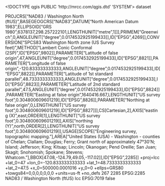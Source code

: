 <!DOCTYPE qgis PUBLIC 'http://mrcc.com/qgis.dtd' 'SYSTEM'>
<qgis version="3.36.1-Maidenhead">
  <identifier></identifier>
  <parentidentifier></parentidentifier>
  <language></language>
  <type>dataset</type>
  <title></title>
  <abstract></abstract>
  <contact>
    <name></name>
    <organization></organization>
    <position></position>
    <voice></voice>
    <fax></fax>
    <email></email>
    <role></role>
  </contact>
  <links/>
  <dates/>
  <fees></fees>
  <encoding></encoding>
  <crs>
    <spatialrefsys nativeFormat="Wkt">
      <wkt>PROJCRS["NAD83 / Washington North (ftUS)",BASEGEOGCRS["NAD83",DATUM["North American Datum 1983",ELLIPSOID["GRS 1980",6378137,298.257222101,LENGTHUNIT["metre",1]]],PRIMEM["Greenwich",0,ANGLEUNIT["degree",0.0174532925199433]],ID["EPSG",4269]],CONVERSION["SPCS83 Washington North zone (US Survey feet)",METHOD["Lambert Conic Conformal (2SP)",ID["EPSG",9802]],PARAMETER["Latitude of false origin",47,ANGLEUNIT["degree",0.0174532925199433],ID["EPSG",8821]],PARAMETER["Longitude of false origin",-120.833333333333,ANGLEUNIT["degree",0.0174532925199433],ID["EPSG",8822]],PARAMETER["Latitude of 1st standard parallel",48.7333333333333,ANGLEUNIT["degree",0.0174532925199433],ID["EPSG",8823]],PARAMETER["Latitude of 2nd standard parallel",47.5,ANGLEUNIT["degree",0.0174532925199433],ID["EPSG",8824]],PARAMETER["Easting at false origin",1640416.667,LENGTHUNIT["US survey foot",0.304800609601219],ID["EPSG",8826]],PARAMETER["Northing at false origin",0,LENGTHUNIT["US survey foot",0.304800609601219],ID["EPSG",8827]]],CS[Cartesian,2],AXIS["easting (X)",east,ORDER[1],LENGTHUNIT["US survey foot",0.304800609601219]],AXIS["northing (Y)",north,ORDER[2],LENGTHUNIT["US survey foot",0.304800609601219]],USAGE[SCOPE["Engineering survey, topographic mapping."],AREA["United States (USA) - Washington - counties of Chelan; Clallam; Douglas; Ferry; Grant north of approximately 47°30'N; Island; Jefferson; King; Kitsap; Lincoln; Okanogan; Pend Oreille; San Juan; Skagit; Snohomish; Spokane; Stevens; Whatcom."],BBOX[47.08,-124.79,49.05,-117.02]],ID["EPSG",2285]]</wkt>
      <proj4>+proj=lcc +lat_0=47 +lon_0=-120.833333333333 +lat_1=48.7333333333333 +lat_2=47.5 +x_0=500000.0001016 +y_0=0 +ellps=GRS80 +towgs84=0,0,0,0,0,0,0 +units=us-ft +no_defs</proj4>
      <srsid>267</srsid>
      <srid>2285</srid>
      <authid>EPSG:2285</authid>
      <description>NAD83 / Washington North (ftUS)</description>
      <projectionacronym>lcc</projectionacronym>
      <ellipsoidacronym>EPSG:7019</ellipsoidacronym>
      <geographicflag>false</geographicflag>
    </spatialrefsys>
  </crs>
  <extent>
    <spatial dimensions="2" maxz="0" maxx="-179769313486231570814527423731704356798070567525844996598917476803157260780028538760589558632766878171540458953514382464234321326889464182768467546703537516986049910576551282076245490090389328944075868508455133942304583236903222948165808559332123348274797826204144723168738177180919299881250404026184124858368" miny="179769313486231570814527423731704356798070567525844996598917476803157260780028538760589558632766878171540458953514382464234321326889464182768467546703537516986049910576551282076245490090389328944075868508455133942304583236903222948165808559332123348274797826204144723168738177180919299881250404026184124858368" minx="179769313486231570814527423731704356798070567525844996598917476803157260780028538760589558632766878171540458953514382464234321326889464182768467546703537516986049910576551282076245490090389328944075868508455133942304583236903222948165808559332123348274797826204144723168738177180919299881250404026184124858368" maxy="-179769313486231570814527423731704356798070567525844996598917476803157260780028538760589558632766878171540458953514382464234321326889464182768467546703537516986049910576551282076245490090389328944075868508455133942304583236903222948165808559332123348274797826204144723168738177180919299881250404026184124858368" minz="0" crs="EPSG:2285"/>
    <temporal>
      <period>
        <start></start>
        <end></end>
      </period>
    </temporal>
  </extent>
</qgis>
